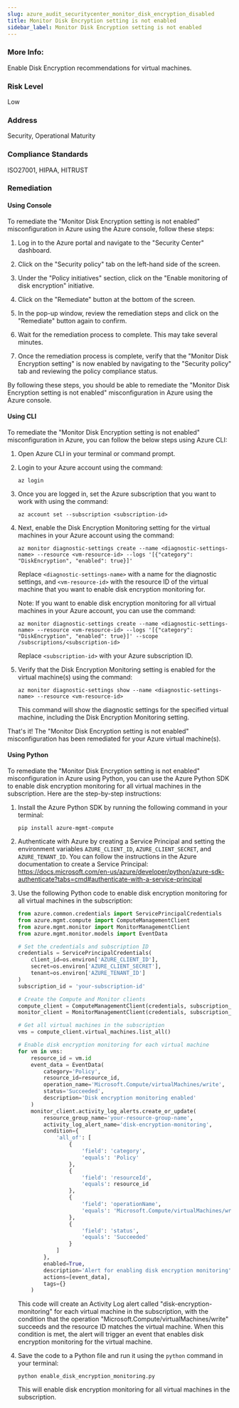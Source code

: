 ```yaml
---
slug: azure_audit_securitycenter_monitor_disk_encryption_disabled
title: Monitor Disk Encryption setting is not enabled
sidebar_label: Monitor Disk Encryption setting is not enabled
---
```


### More Info:

Enable Disk Encryption recommendations for virtual machines.

### Risk Level

Low

### Address

Security, Operational Maturity

### Compliance Standards

ISO27001, HIPAA, HITRUST
### Remediation

#### Using Console

To remediate the "Monitor Disk Encryption setting is not enabled" misconfiguration in Azure using the Azure console, follow these steps:

1. Log in to the Azure portal and navigate to the "Security Center" dashboard.

2. Click on the "Security policy" tab on the left-hand side of the screen.

3. Under the "Policy initiatives" section, click on the "Enable monitoring of disk encryption" initiative.

4. Click on the "Remediate" button at the bottom of the screen.

5. In the pop-up window, review the remediation steps and click on the "Remediate" button again to confirm.

6. Wait for the remediation process to complete. This may take several minutes.

7. Once the remediation process is complete, verify that the "Monitor Disk Encryption setting" is now enabled by navigating to the "Security policy" tab and reviewing the policy compliance status.

By following these steps, you should be able to remediate the "Monitor Disk Encryption setting is not enabled" misconfiguration in Azure using the Azure console.

#### Using CLI

To remediate the "Monitor Disk Encryption setting is not enabled" misconfiguration in Azure, you can follow the below steps using Azure CLI:

1. Open Azure CLI in your terminal or command prompt.

2. Login to your Azure account using the command:

   ```
   az login
   ```

3. Once you are logged in, set the Azure subscription that you want to work with using the command:

   ```
   az account set --subscription <subscription-id>
   ```

4. Next, enable the Disk Encryption Monitoring setting for the virtual machines in your Azure account using the command:

   ```
   az monitor diagnostic-settings create --name <diagnostic-settings-name> --resource <vm-resource-id> --logs '[{"category": "DiskEncryption", "enabled": true}]'
   ```

   Replace `<diagnostic-settings-name>` with a name for the diagnostic settings, and `<vm-resource-id>` with the resource ID of the virtual machine that you want to enable disk encryption monitoring for.

   Note: If you want to enable disk encryption monitoring for all virtual machines in your Azure account, you can use the command:

   ```
   az monitor diagnostic-settings create --name <diagnostic-settings-name> --resource <vm-resource-id> --logs '[{"category": "DiskEncryption", "enabled": true}]' --scope /subscriptions/<subscription-id>
   ```

   Replace `<subscription-id>` with your Azure subscription ID.

5. Verify that the Disk Encryption Monitoring setting is enabled for the virtual machine(s) using the command:

   ```
   az monitor diagnostic-settings show --name <diagnostic-settings-name> --resource <vm-resource-id>
   ```

   This command will show the diagnostic settings for the specified virtual machine, including the Disk Encryption Monitoring setting.

That's it! The "Monitor Disk Encryption setting is not enabled" misconfiguration has been remediated for your Azure virtual machine(s).

#### Using Python

To remediate the "Monitor Disk Encryption setting is not enabled" misconfiguration in Azure using Python, you can use the Azure Python SDK to enable disk encryption monitoring for all virtual machines in the subscription. Here are the step-by-step instructions:

1. Install the Azure Python SDK by running the following command in your terminal:

   ```
   pip install azure-mgmt-compute
   ```

2. Authenticate with Azure by creating a Service Principal and setting the environment variables `AZURE_CLIENT_ID`, `AZURE_CLIENT_SECRET`, and `AZURE_TENANT_ID`. You can follow the instructions in the Azure documentation to create a Service Principal: https://docs.microsoft.com/en-us/azure/developer/python/azure-sdk-authenticate?tabs=cmd#authenticate-with-a-service-principal

3. Use the following Python code to enable disk encryption monitoring for all virtual machines in the subscription:

   ```python
   from azure.common.credentials import ServicePrincipalCredentials
   from azure.mgmt.compute import ComputeManagementClient
   from azure.mgmt.monitor import MonitorManagementClient
   from azure.mgmt.monitor.models import EventData

   # Set the credentials and subscription ID
   credentials = ServicePrincipalCredentials(
       client_id=os.environ['AZURE_CLIENT_ID'],
       secret=os.environ['AZURE_CLIENT_SECRET'],
       tenant=os.environ['AZURE_TENANT_ID']
   )
   subscription_id = 'your-subscription-id'

   # Create the Compute and Monitor clients
   compute_client = ComputeManagementClient(credentials, subscription_id)
   monitor_client = MonitorManagementClient(credentials, subscription_id)

   # Get all virtual machines in the subscription
   vms = compute_client.virtual_machines.list_all()

   # Enable disk encryption monitoring for each virtual machine
   for vm in vms:
       resource_id = vm.id
       event_data = EventData(
           category='Policy',
           resource_id=resource_id,
           operation_name='Microsoft.Compute/virtualMachines/write',
           status='Succeeded',
           description='Disk encryption monitoring enabled'
       )
       monitor_client.activity_log_alerts.create_or_update(
           resource_group_name='your-resource-group-name',
           activity_log_alert_name='disk-encryption-monitoring',
           condition={
               'all_of': [
                   {
                       'field': 'category',
                       'equals': 'Policy'
                   },
                   {
                       'field': 'resourceId',
                       'equals': resource_id
                   },
                   {
                       'field': 'operationName',
                       'equals': 'Microsoft.Compute/virtualMachines/write'
                   },
                   {
                       'field': 'status',
                       'equals': 'Succeeded'
                   }
               ]
           },
           enabled=True,
           description='Alert for enabling disk encryption monitoring',
           actions=[event_data],
           tags={}
       )
   ```

   This code will create an Activity Log alert called "disk-encryption-monitoring" for each virtual machine in the subscription, with the condition that the operation "Microsoft.Compute/virtualMachines/write" succeeds and the resource ID matches the virtual machine. When this condition is met, the alert will trigger an event that enables disk encryption monitoring for the virtual machine.

4. Save the code to a Python file and run it using the `python` command in your terminal:

   ```
   python enable_disk_encryption_monitoring.py
   ```

   This will enable disk encryption monitoring for all virtual machines in the subscription.



